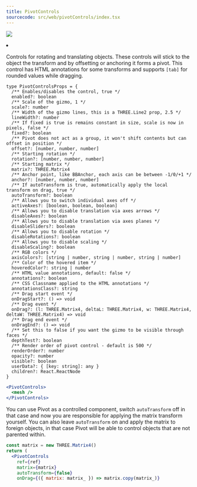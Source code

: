 ```yaml
---
title: PivotControls
sourcecode: src/web/pivotControls/index.tsx
---
```


![](https://img.shields.io/badge/-Dom only-red)

<Grid cols={4}>
  <li>
    <Codesandbox id="om2ff8" />
  </li>
</Grid>

Controls for rotating and translating objects. These controls will stick to the object the transform and by offsetting or anchoring it forms a pivot. This control has HTML annotations for some transforms and supports `[tab]` for rounded values while dragging.

```tsx
type PivotControlsProps = {
  /** Enables/disables the control, true */
  enabled?: boolean
  /** Scale of the gizmo, 1 */
  scale?: number
  /** Width of the gizmo lines, this is a THREE.Line2 prop, 2.5 */
  lineWidth?: number
  /** If fixed is true is remains constant in size, scale is now in pixels, false */
  fixed?: boolean
  /** Pivot does not act as a group, it won't shift contents but can offset in position */
  offset?: [number, number, number]
  /** Starting rotation */
  rotation?: [number, number, number]
  /** Starting matrix */
  matrix?: THREE.Matrix4
  /** Anchor point, like BBAnchor, each axis can be between -1/0/+1 */
  anchor?: [number, number, number]
  /** If autoTransform is true, automatically apply the local transform on drag, true */
  autoTransform?: boolean
  /** Allows you to switch individual axes off */
  activeAxes?: [boolean, boolean, boolean]
  /** Allows you to disable translation via axes arrows */
  disableAxes?: boolean
  /** Allows you to disable translation via axes planes */
  disableSliders?: boolean
  /** Allows you to disable rotation */
  disableRotations?: boolean
  /** Allows you to disable scaling */
  disableScaling?: boolean
  /** RGB colors */
  axisColors?: [string | number, string | number, string | number]
  /** Color of the hovered item */
  hoveredColor?: string | number
  /** HTML value annotations, default: false */
  annotations?: boolean
  /** CSS Classname applied to the HTML annotations */
  annotationsClass?: string
  /** Drag start event */
  onDragStart?: () => void
  /** Drag event */
  onDrag?: (l: THREE.Matrix4, deltaL: THREE.Matrix4, w: THREE.Matrix4, deltaW: THREE.Matrix4) => void
  /** Drag end event */
  onDragEnd?: () => void
  /** Set this to false if you want the gizmo to be visible through faces */
  depthTest?: boolean
  /** Render order of pivot control - default is 500 */
  renderOrder?: number
  opacity?: number
  visible?: boolean
  userData?: { [key: string]: any }
  children?: React.ReactNode
}
```

```jsx
<PivotControls>
  <mesh />
</PivotControls>
```

You can use Pivot as a controlled component, switch `autoTransform` off in that case and now you are responsible for applying the matrix transform yourself. You can also leave `autoTransform` on and apply the matrix to foreign objects, in that case Pivot will be able to control objects that are not parented within.

```jsx
const matrix = new THREE.Matrix4()
return (
  <PivotControls
    ref={ref}
    matrix={matrix}
    autoTransform={false}
    onDrag={({ matrix: matrix_ }) => matrix.copy(matrix_)}
```
